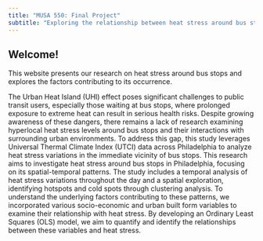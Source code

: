 ```yaml
---
title: "MUSA 550: Final Project"
subtitle: "Exploring the relationship between heat stress around bus stops and urban environment: A case study of Philadelphia"
---
```


## Welcome!

This website presents our research on heat stress around bus stops and explores the factors contributing to its occurrence.

The Urban Heat Island (UHI) effect poses significant challenges to public transit users, especially those waiting at bus stops, where prolonged exposure to extreme heat can result in serious health risks. Despite growing awareness of these dangers, there remains a lack of research examining hyperlocal heat stress levels around bus stops and their interactions with surrounding urban environments. To address this gap, this study leverages Universal Thermal Climate Index (UTCI) data across Philadelphia to analyze heat stress variations in the immediate vicinity of bus stops. This research aims to investigate heat stress around bus stops in Philadelphia, focusing on its spatial-temporal patterns. The study includes a temporal analysis of heat stress variations throughout the day and a spatial exploration, identifying hotspots and cold spots through clustering analysis. To understand the underlying factors contributing to these patterns, we incorporated various socio-economic and urban built form variables to examine their relationship with heat stress. By developing an Ordinary Least Squares (OLS) model, we aim to quantify and identify the relationships between these variables and heat stress.
